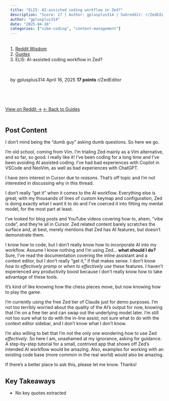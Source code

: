 ```yaml
---
title: "ELI5: AI-assisted coding workflow in Zed?"
description: "Score: 17 | Author: gplusplus314 | Subreddit: r/ZedEditor"
author: "gplusplus314"
date: "2025-04-16"
categories: ["vibe-coding", "context-management"]
---
```


<nav aria-label="breadcrumb">
  <ol class="breadcrumb">
    <li class="breadcrumb-item"><a href="../../../index.html">Reddit Wisdom</a></li>
    <li class="breadcrumb-item"><a href="../../index.html">Guides</a></li>
    <li class="breadcrumb-item active" aria-current="page">ELI5: AI-assisted coding workflow in Zed?</li>
  </ol>
</nav>

<div class="post-meta">
  <span class="author">by gplusplus314</span>
  <span class="date">April 16, 2025</span>
  <span class="score">17 points</span>
  <span class="subreddit">r/ZedEditor</span>
</div>

<div class="post-actions">
  <a href="https://reddit.com/r/ZedEditor/comments/1k0olhi/eli5_aiassisted_coding_workflow_in_zed/" target="_blank" class="btn btn-primary">View on Reddit →</a>
  <a href="../../" class="btn btn-outline-secondary">← Back to Guides</a>
</div>

## Post Content

I don't mind being the "dumb guy" asking dumb questions. So here we go.

I'm old school, coming from Vim. I'm trialing Zed mainly as a Vim alternative, and so far, so good. I really like it! I've been coding for a long time and I've been avoiding AI assisted coding. I've had bad experiences with Copilot in VSCode and NeoVim, as well as bad experiences with ChatGPT.

I have zero interest in Cursor due to *reasons*. That's off topic and I'm not interested in discussing why in this thread.

I don't really "get it" when it comes to the AI workflow. Everything else is great; with my thousands of lines of custom keymap and configuration, Zed is doing exactly what I want it to do and I've coerced it into fitting my mental model, for the most part at least.

I've looked for blog posts and YouTube videos covering how to, ahem, "vibe code", and they're all in Cursor. Zed related content barely scratches the surface and, at best, merely mentions that Zed has AI features, but doesn't demonstrate them.

I know how to code, but I don't really know how to incorporate AI into my workflow. Assume I know nothing and I'm using Zed... **what should I do?** Sure, I've read the documentation covering the inline assistant and a context editor, but I don't really "get it," if that makes sense. I don't know *how to effectively promp* or *when to effectively use* these features. I haven't experienced any productivity boost because I don't really know how to take advantage of these tools.

It's kind of like knowing how the chess pieces move, but now knowing how to play the game.

I'm currently using the free Zed tier of Claude just for demo purposes. I'm not too terribly worried about the quality of the AI's output for now, knowing that I'm on a free tier and can swap out the underlying model later. I'm still not too sure what to do with the in-line assist, not sure what to do with the context editor sidebar, and I don't know what I don't know. 

I'm also willing to bet that I'm not the only one wondering how to use Zed *effectively*. So here I am, unashamed at my ignorance, asking for guidance. A step-by-step tutorial for a small, contrived app that shows off Zed's intended AI workflow would be amazing. Also, examples for working with an existing code base (more common in the real world) would also be amazing.

If there's a better place to ask this, please let me know. Thanks!

## Key Takeaways

- No key quotes extracted

<style>
.post-meta {
  display: flex;
  gap: 1.5rem;
  flex-wrap: wrap;
  margin: 1rem 0 2rem 0;
  padding: 1rem;
  background: var(--bs-light);
  border-radius: 0.5rem;
  font-size: 0.9rem;
}

.post-meta span {
  color: var(--bs-secondary);
}

.post-meta .score {
  color: var(--bs-success);
  font-weight: bold;
}

.post-actions {
  display: flex;
  gap: 1rem;
  margin: 2rem 0;
}

.post-content {
  line-height: 1.8;
  font-size: 1.1rem;
}

h2, h3, h4 {
  margin-top: 2rem;
  margin-bottom: 1rem;
}

ul, ol {
  margin: 1rem 0;
  padding-left: 2rem;
}

blockquote {
  border-left: 4px solid var(--bs-primary);
  padding-left: 1rem;
  margin: 1.5rem 0;
  font-style: italic;
}

code {
  background: var(--bs-light);
  padding: 0.2rem 0.4rem;
  border-radius: 0.25rem;
}

pre {
  background: var(--bs-light);
  padding: 1rem;
  border-radius: 0.5rem;
  overflow-x: auto;
}
</style>